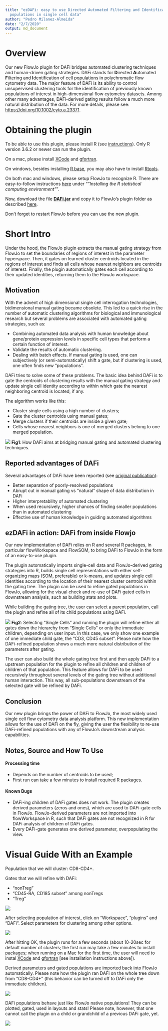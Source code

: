 ```yaml
---
title: "ezDAFi: easy to use Directed Automated Filtering and Identification of cell
  populations in single cell data"
author: "Pedro Milanez-Almeida"
date: "2/7/2020"
output: md_document
---
```


# Overview

Our new FlowJo plugin for DAFi bridges automated clustering techniques and human-driven gating strategies. DAFi stands for **D**irected **A**utomated **F**iltering and **I**dentification of cell populations in polychromatic flow cytometry data. The major feature of DAFi is its ability to control unsupervised clustering tools for the identification of previously known populations of interest in high-dimensional flow cytometry datasets. Among other many advantages, DAFi-derived gating results follow a much more natural distribution of the data. For more details, please see: [https://doi.org/10.1002/cyto.a.23371]( https://doi.org/10.1002/cyto.a.23371). 

# Obtaining the plugin

To be able to use this plugin, please install R (see [instructions](https://cran.r-project.org/)). Only R version 3.6.2 or newer can run the plugin.

On a mac, please install [XCode](https://apps.apple.com/us/app/xcode/id497799835?mt=12) and [gfortran](https://github.com/fxcoudert/gfortran-for-macOS/releases).

On windows, besides installing [R base](https://cran.r-project.org/bin/windows/base/), you may also have to install [Rtools](https://cran.r-project.org/bin/windows/Rtools/). 

On both mac and windows, please setup FlowJo to recognize R. There are easy-to-follow instructions [here](http://docs.flowjo.com/d2/plugins/installing-plugins/) under "*"Installing the R statistical computing environment"*".


Now, download the file [**DAFi.jar**](https://github.com/PedroMilanezAlmeida/DAFi/raw/master/DAFi.jar) and copy it to FlowJo's plugin folder as described [here](http://docs.flowjo.com/d2/plugins/installing-plugins/).

Don't forget to restart FlowJo before you can use the new plugin.

<!---  (Give it try! Just download the __DAFi.jar__ file above (soon you will also find it on [FlowJo's Plugin page](https://www.flowjo.com/exchange/#/)) and copy the file to your FlowJo plugins folder! Don't forget to restart FlowJo before using a new plugin.) --->


# Short Intro

Under the hood, the FlowJo plugin extracts the manual gating strategy from FlowJo to set the boundaries of regions of interest in the parameter hyperspace. Then, it gates on learned cluster centroids located in the regions of interest and finds all cells whose nearest neighbors are centroids of interest. Finally, the plugin automatically gates each cell according to their updated identities, returning them to the FlowJo workspace.

## Motivation

With the advent of high dimensional single cell interrogation technologies, bidimensional manual gating became obsolete. This led to a quick rise in the number of automatic clustering algorithms for biological and immunological research but several problems are associated with automated gating strategies, such as:

* Combining automated data analysis with human knowledge about gene/protein expression levels in specific cell types that perform a certain function of interest.
* Validate the results of automatic clustering.
* Dealing with batch effects. If manual gating is used, one can subjectively (or semi-automatically) shift a gate, but if clustering is used, one often finds new “populations”.

DAFi tries to solve some of these problems. The basic idea behind DAFi is to gate the centroids of clustering results with the manual gating strategy and update single cell identity according to within which gate the nearest neighboring centroid is located, if any.

The algorithm works like this:

* Cluster single cells using a high number of clusters;
* Gate the cluster centroids using manual gates;
* Merge clusters if their centroids are inside a given gate;
* Cells whose nearest neighbors is one of merged clusters belong to one merged population.

![](figures/Fig1.png)
**Fig1**: How DAFi aims at bridging manual gating and automated clustering techniques.

## Reported advantages of DAFi

Several advantages of DAFi have been reported (see [original publication]( https://doi.org/10.1002/cyto.a.23371)):

* Better separation of poorly-resolved populations
* Abrupt cut in manual gating vs “natural” shape of data distribution in DAFi
* Higher interpretability of automated clustering
* When used recursively, higher chances of finding smaller populations than in automated clustering
* Effective use of human knowledge in guiding automated algorithms


## ezDAFi in action: DAFi from inside Flowjo

Our new implementation of DAFi relies on R and several R packages, in particular flowWorkspace and FlowSOM, to bring DAFi to FlowJo in the form of an easy-to-use plugin.

The plugin automatically imports single-cell data and FlowJo-derived gating strategies into R, builds single cell representations with either self-organizing maps (SOM, preferable) or k-means, and updates single cell identities according to the location of their nearest cluster centroid within the gating tree. The plugin can be used to refine gated populations in FlowJo, allowing for the visual check and re-use of DAFi gated cells in downstream analysis, such as building stats and plots. 

While building the gating tree, the user can select a parent population, call the plugin and refine all of its child populations using DAFi.

![](figures/Fig2.png)
**Fig2**: Selecting "Single Cells" and running the plugin will refine either all gates down the hierarchy from "Single Cells" or only the immediate children, depending on user input. In this case, we only show one example of one immediate child gate, the "CD3, CD45 subset". Please note how the DAFi-refined population shows a much more natural distribution of the parameters after gating.

The user can also  build the whole gating tree first and then apply DAFi to a upstream population for the plugin to refine all children and children of children of that population. This feature allows for DAFi to be used recursively throughout several levels of the gating tree without additional human interaction. This way, all sub-populations downstream of the selected gate will be refined by DAFi.

## Conclusion

Our new plugin brings the power of DAFi to FlowJo, the most widely used single cell flow cytometry data analysis platform. This new implementation allows for the use of DAFi on the fly, giving the user the flexibility to re-use DAFi-refined populations with any of FlowJo's downstream analysis capabilities.

## Notes, Source and How To Use

#### Processing time

* Depends on the number of centroids to be used;
* First run can take a few minutes to install required R packages.

#### Known Bugs

* DAFi-ing children of DAFi gates does not work. The plugin creates derived parameters (zeros and ones), which are used to DAFi-gate cells in FlowJo. FlowJo-derived parameters are not imported into flowWorkspace in R, such that DAFi gates are not recognized in R for DAFi analysis of children of DAFi gates.
* Every DAFi-gate generates one derived parameter, overpopulating the view.

# Visual Guide With an Example

Population that we will cluster: CD8-CD4+.

Gates that we will refine with DAFi:

* "nonTreg"
* "CD45-RA, CD185 subset" among nonTregs
* "Treg"

![](figures/VisualGuide1.png)


After selecting population of interest, click on "Workspace", "plugins" and "DAFi". Select parameters for clustering among other options.

![](figures/VisualGuide2.png)

After hitting OK, the plugin runs for a few seconds (about 10-20sec for default number of clusters; the first run may take a few minutes to install packages; when running on a Mac for the first time, the user will need to instal [XCode](https://apps.apple.com/us/app/xcode/id497799835?mt=12) and [gfortran](https://github.com/fxcoudert/gfortran-for-macOS/releases) [see installation instructions above]).

Derived parameters and gated populations are imported back into FlowJo automatically. Please note how the plugin ran DAFi on the whole tree down from "CD8-CD4+" (this behavior can be turned off to DAFi only the immediate children).

![](figures/VisualGuide3.png)

DAFi populations behave just like FlowJo native populations! They can be plotted, gated, used in layouts and stats! Please note, however, that one cannot call the plugin on a child or grandchild of a previous DAFi gate, yet.

![](figures/VisualGuide4.png)